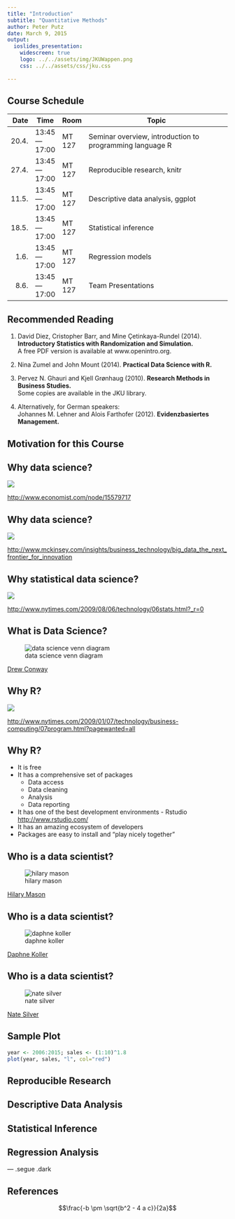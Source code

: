 ```yaml
---
title: "Introduction"
subtitle: "Quantitative Methods"
author: Peter Putz
date: March 9, 2015
output: 
  ioslides_presentation:
    widescreen: true
    logo: ../../assets/img/JKUWappen.png
    css: ../../assets/css/jku.css
    
---
```



<style>
table.rmdtable th {
  color: white;
  font-size: 18px;
  background: -webkit-gradient(linear, 50% 0%, 50% 100%, color-stop(40%, #1e786d), color-stop(80%, #144f48)) no-repeat;
  background: -webkit-linear-gradient(top, #1e786d 40%, #144f48 80%) no-repeat;
  background: -moz-linear-gradient(top, #1e786d 40%, #144f48 80%) no-repeat;
  background: -o-linear-gradient(top, #1e786d 40%, #144f48 80%) no-repeat;
  background: linear-gradient(top, #1e786d 40%, #144f48 80%) no-repeat;
}
</style>



## Course Schedule
  
| Date  | Time        | Room       | Topic                                                    |
|------:| ----------- | ---------- | ---------------------------------------------------------|
| 20.4. | 13:45—17:00 | MT 127     | Seminar overview, introduction to programming language R |                         
| 27.4. | 13:45—17:00 | MT 127     | Reproducible research, knitr                             |
| 11.5. | 13:45—17:00 | MT 127     | Descriptive data analysis, ggplot                        |
| 18.5. | 13:45—17:00 | MT 127     | Statistical inference                                    |
|  1.6. | 13:45—17:00 | MT 127     | Regression models                                        |
|  8.6. | 13:45—17:00 | MT 127     | Team Presentations                                       |



## Recommended Reading

1. David Diez, Cristopher Barr, and Mine Çetinkaya-Rundel (2014). **Introductory Statistics with Randomization and Simulation.**   
   A free PDF version is available at www.openintro.org.  

2. Nina Zumel and John Mount (2014). **Practical Data Science with R.**   

3. Pervez N. Ghauri and Kjell Grønhaug (2010). **Research Methods in Business Studies.**   
    Some copies are available in the JKU library.  

4. Alternatively, for German speakers:  
   Johannes M. Lehner and Alois Farthofer (2012). **Evidenzbasiertes Management.**


## Motivation for this Course







## Why data science?

<div class="centered">
![](../../assets/img/01/deluge.jpeg)
</div>


[http://www.economist.com/node/15579717](http://www.economist.com/node/15579717)




## Why data science?

<div class="centered">
![](../../assets/img/01/mckinsey.png)
</div>


[http://www.mckinsey.com/insights/business_technology/big_data_the_next_frontier_for_innovation](http://www.mckinsey.com/insights/business_technology/big_data_the_next_frontier_for_innovation)



## Why statistical data science?

<div class="centered">
![](../../assets/img/01/nytimes.png)
</div>

[http://www.nytimes.com/2009/08/06/technology/06stats.html?_r=0](http://www.nytimes.com/2009/08/06/technology/06stats.html?_r=0)



## What is Data Science?

<div class="centered">
![data science venn diagram](../../assets/img/venn.png)
</div>

[Drew Conway](http://www.drewconway.com/zia/?p=2378)



## Why R? 

<div class="centered">
![](../../assets/img/01/nytimesr.png)
</div>

[http://www.nytimes.com/2009/01/07/technology/business-computing/07program.html?pagewanted=all](http://www.nytimes.com/2009/01/07/technology/business-computing/07program.html?pagewanted=all)



## Why R? 

* It is free
* It has a comprehensive set of packages
  * Data access
  * Data cleaning
  * Analysis
  * Data reporting
* It has one of the best development environments - Rstudio [http://www.rstudio.com/](http://www.rstudio.com/)
* It has an amazing ecosystem of developers
* Packages are easy to install and "play nicely together"



## Who is a data scientist?


<div class="centered">
![hilary mason](../../assets/img/01/mason.jpeg)
</div>

[Hilary Mason](http://www.hilarymason.com/)




## Who is a data scientist?

<div class="centered">
![daphne koller](../../assets/img/01/koller.jpeg)
</div>

[Daphne Koller](http://ai.stanford.edu/~koller/)




## Who is a data scientist?

<div class="centered">
![nate silver](../../assets/img/01/silver.jpeg)
</div>

[Nate Silver](http://fivethirtyeight.blogs.nytimes.com/)






## Sample Plot

```r
year <- 2006:2015; sales <- (1:10)^1.8
plot(year, sales, "l", col="red")
```



## Reproducible Research




## Descriptive Data Analysis



## Statistical Inference



## Regression Analysis



--- .segue .dark

## References

$$\frac{-b \pm \sqrt{b^2 - 4 a c}}{2a}$$
